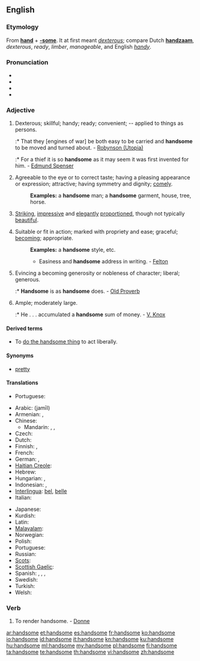 ==English==

===Etymology===
From '''[[hand]]''' + '''[[-some]]'''. It at first meant ''[[dexterous]]''; compare Dutch '''[[handzaam]]''', ''dexterous'', ''ready'', ''limber'', ''manageable'', and English ''[[handy]]''.

===Pronunciation===
* {{IPA|/'hændsʌm/}}
* {{audio|en-us-handsome.ogg|Audio (US)}}
* {{audio|En-uk-handsome.ogg|Audio (UK)}}
* {{hyphenation|hand|some}}

===Adjective===
{{en-adj|'''more handsome''' or '''[[handsomer]]'''|'''most handsome''' or '''[[handsomest]]'''}}

# {{obsolete}} Dexterous; skillful; handy; ready; convenient; -- applied to things as persons.
#:* That they [engines of war] be both easy to be carried and '''handsome''' to be moved and turned about. - [[Robynson (Utopia)]]
#:* For a thief it is so '''handsome''' as it may seem it was first invented for him. - [[w:Edmund Spenser|Edmund Spenser]]
# {{context|of a man}} Agreeable to the eye or to correct taste; having a pleasing appearance or expression; attractive; having symmetry and dignity; [[comely]].
#: '''Examples:''' a '''handsome''' man; a '''handsome''' garment, house, tree, horse.
# {{context|of a woman}} [[striking|Striking]], [[impressive]] and [[elegant]]ly [[proportion]]ed, though not typically [[beautiful]].
# Suitable or fit in action; marked with propriety and ease; graceful; [[becoming]]; appropriate.
#: '''Examples:'''  a '''handsome''' style, etc.
#:* Easiness and '''handsome''' address in writing. - [[Felton]]
# Evincing a becoming generosity or nobleness of character; liberal; generous.
#:* '''Handsome''' is as '''handsome''' does. - [[Old Proverb]]
# Ample; moderately large.
#:* He . . . accumulated a '''handsome''' sum of money. - [[V. Knox]]

====Derived terms====
* To [[do the handsome thing]] to act liberally.

====Synonyms====
* [[pretty]]

====Translations====
{{trans-top|dexterous; skillful}}
* Portuguese: {{t+|pt|hábil}}
{{trans-mid}}
{{trans-bottom}}

{{trans-top|of man: agreeable to the eye or to correct taste}}
* Arabic: {{Arab|[[جميل]]}} (jamīl)
* Armenian: {{t-|hy|սիրուն|tr=sirun}},  {{t-|hy|գեղեցիկ|tr=geġec’ik}}
* Chinese:
** Mandarin: {{t-|cmn|帥|sc=Hani}}, {{t-|cmn|帅|tr=shuai4|sc=Hani}}, {{t-|cmn|英俊|tr=yīngjùn|sc=Hani}}
* Czech: {{t-|cs|pohledný|m}}
* Dutch: {{t+|nl|knap}}
* Finnish: {{t+|fi|komea}}, {{t+|fi|kaunis}}
* French: {{t+|fr|beau}}
* German: {{t+|de|hübsch}}, {{t+|de|stattlich}}
* [[Haitian Creole]]: {{tø|ht|bèl}}
* Hebrew: {{he-translation|טוב מראה|tov mareh}}
* Hungarian: {{t-|hu|jóképű}},  {{t|hu|jóvágású}}
* Indonesian: {{t+|id|ganteng|xs=Indonesian}}, {{t-|id|tampan|xs=Indonesian}}
* [[Interlingua]]: [[bel]], [[belle]]
* Italian: {{t+|it|bello}}
{{trans-mid}}
* Japanese: {{t|ja|ハンサム|alt=ハンサムな|tr=hansamu-na}}
* Kurdish: {{ku-Arab|[[قۆز]]}}
* Latin: {{t-|la|pulchrum}}
* [[Malayalam]]: {{t|ml|സുന്ദരന്‍|tr=sundaran|sc=Mlym|xs=Malayalam}}
* Norwegian: {{t+|no|pen}}
* Polish: {{t+|pl|piękny}}
* Portuguese: {{t+|pt|bonito}}
* Russian: {{t+|ru|красивый|tr=krasívyj}}
* [[Scots]]: {{tø|sco|braw}}
* [[Scottish Gaelic]]: {{t|gd|eireachdail|xs=Scottish Gaelic}}
* Spanish: {{t+|es|bello}}, {{t+|es|lindo}}, {{t-|es|hermoso}}, {{t-|es|apuesto}}
* Swedish: {{t+|sv|stilig}}
* Turkish: {{t+|tr|yakışıklı}}
* Welsh: {{t|cy|golygus|xs=Welsh}}
{{trans-bottom}}

{{trans-top|marked with propriety and ease}}
{{trans-mid}}
{{trans-bottom}}

{{trans-top|generous}}
{{trans-mid}}
{{trans-bottom}}

{{trans-top|moderately large}}
{{trans-mid}}
{{trans-bottom}}

===Verb===
{{en-verb|handsom|ed}}

# {{transitive|obsolete}}  To render handsome. - [[Donne]]

[[ar:handsome]]
[[et:handsome]]
[[es:handsome]]
[[fr:handsome]]
[[ko:handsome]]
[[io:handsome]]
[[id:handsome]]
[[it:handsome]]
[[kn:handsome]]
[[ku:handsome]]
[[hu:handsome]]
[[ml:handsome]]
[[my:handsome]]
[[pl:handsome]]
[[fi:handsome]]
[[ta:handsome]]
[[te:handsome]]
[[th:handsome]]
[[vi:handsome]]
[[zh:handsome]]